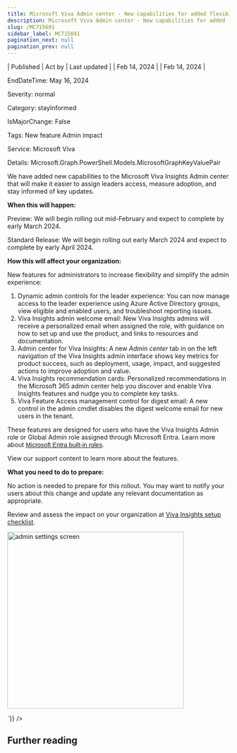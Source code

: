 ```yaml
---
title: Microsoft Viva Admin center - New capabilities for added flexibility and to manage adoption
description: Microsoft Viva Admin center - New capabilities for added flexibility and to manage adoption
slug: /MC715691
sidebar_label: MC715691
pagination_next: null
pagination_prev: null
---
```



| Published | Act by | Last updated |
| Feb 14, 2024 |  | Feb 14, 2024 |

EndDateTime: May 16, 2024

Severity: normal

Category: stayInformed

IsMajorChange: False

Tags: New feature Admin impact

Service: Microsoft Viva

Details: Microsoft.Graph.PowerShell.Models.MicrosoftGraphKeyValuePair

<div dangerouslySetInnerHTML={{__html:`
<p style="">We have added new capabilities to the Microsoft Viva Insights Admin center that will make it easier to assign leaders access, measure adoption, and stay informed of key updates.</p><p><b>When this will happen:</b></p><p>Preview: We will begin rolling out mid-February and expect to complete by early March 2024.&nbsp;</p><p>Standard Release: We will begin rolling out early March 2024 and expect to complete by early April 2024.&nbsp;</p><p><b>How this will affect your organization:</b><br></p><p>New features for administrators to increase flexibility and simplify the admin experience:</p><ol><li>Dynamic admin controls for the leader experience: You can now manage access to the leader experience using Azure Active Directory groups, view eligible and enabled users, and troubleshoot reporting issues.</li><li>Viva Insights admin welcome email: New Viva Insights admins will receive a personalized email when assigned the role, with guidance on how to set up and use the product, and links to resources and documentation.</li><li>Admin center for Viva Insights: A new <i>Admin center </i>tab in on the left navigation of the Viva Insights admin interface shows key metrics for product success, such as deployment, usage, impact, and suggested actions to improve adoption and value.</li><li>Viva Insights recommendation cards: Personalized recommendations in the Microsoft 365 admin center help you discover and enable Viva Insights features and nudge you to complete key tasks.</li><li>Viva Feature Access management control for digest email: A new control in the admin cmdlet disables the digest welcome email for new users in the tenant.</li></ol><p>These features are designed for users who have the Viva Insights Admin role or Global Admin role assigned through Microsoft Entra. Learn more about <a href="https://learn.microsoft.com/entra/identity/role-based-access-control/permissions-reference" target="_blank" style="font-family: sans-serif; font-weight: 400; background-color: rgb(255, 255, 255);">Microsoft Entra built-in roles</a>.<br></p><p>View our support content to learn more about the features.<br></p><p><b>What you need to do to prepare:</b></p><p>No action is needed to prepare for this rollout. You may want to notify your users about this change and update any relevant documentation as appropriate.</p><p>Review and assess the impact on your organization at <a href="https://learn.microsoft.com/viva/insights/advanced/setup-maint/setup-overview" target="_blank">Viva Insights setup checklist</a>.</p><p><img src="https://img-prod-cms-rt-microsoft-com.akamaized.net/cms/api/am/imageFileData/RW1hqsV?ver=98ee" style="width: 400px;" alt="admin settings screen"><br></p>
`}} />

## Further reading
